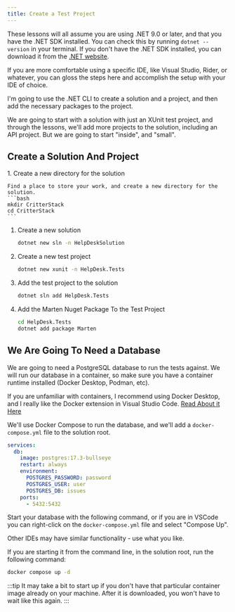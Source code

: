 ```yaml
---
title: Create a Test Project
---
```



These lessons will all assume you are using .NET 9.0 or later, and that you have the .NET SDK installed. You can check this by running `dotnet --version` in your terminal.
If you don't have the .NET SDK installed, you can download it from the [.NET website](https://dotnet.microsoft.com/download/dotnet/9.0).

If you are more comfortable using a specific IDE, like Visual Studio, Rider, or whatever, you can gloss the steps here and accomplish the setup with your IDE of choice.

I'm going to use the .NET CLI to create a solution and a project, and then add the necessary packages to the project.

We are going to start with a solution with just an XUnit test project, and through the lessons, we'll add more projects to the solution, including an API project. But we are going to start "inside", and "small".

## Create a Solution And Project

<Steps>
1. Create a new directory for the solution

    Find a place to store your work, and create a new directory for the solution. 
    ```bash
    mkdir CritterStack
    cd CritterStack
    ```
1. Create a new solution
    ```bash
    dotnet new sln -n HelpDeskSolution
    ```
2. Create a new test project
    ```bash
    dotnet new xunit -n HelpDesk.Tests
    ```
3. Add the test project to the solution
    ```bash
    dotnet sln add HelpDesk.Tests 
    ```
4. Add the Marten Nuget Package To the Test Project
    ```bash
    cd HelpDesk.Tests
    dotnet add package Marten
    ```
</Steps>

## We Are Going To Need a Database

We are going to need a PostgreSQL database to run the tests against. We will run our database in a container, so make sure you have a container runtime installed (Docker Desktop, Podman, etc).

If you are unfamiliar with containers, I recommend using Docker Desktop, and I really like the Docker extension in Visual Studio Code.  [Read About it Here](https://code.visualstudio.com/docs/containers/overview)

We'll use Docker Compose to run the database, and we'll add a `docker-compose.yml` file to the solution root.

```yaml
services:
  db:
    image: postgres:17.3-bullseye
    restart: always
    environment:
      POSTGRES_PASSWORD: password
      POSTGRES_USER: user
      POSTGRES_DB: issues
    ports:
      - 5432:5432

```

Start your database with the following command, or if you are in VSCode you can right-click on the `docker-compose.yml` file and select "Compose Up".

Other IDEs may have similar functionality - use what you like.

If you are starting it from the command line, in the solution root, run the following command:
```bash
docker compose up -d
```

:::tip 
It may take a bit to start up if you don't have that particular container image already on your machine. 
After it is downloaded, you won't have to wait like this again.
:::